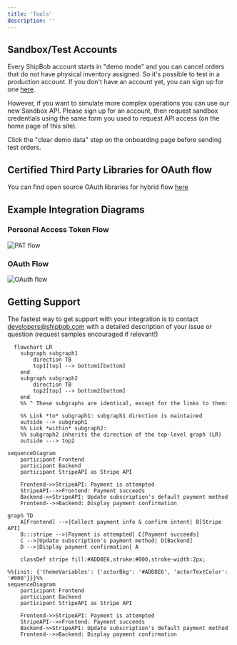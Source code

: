 ```yaml
---
title: 'Tools'
description: ''
---
```


## Sandbox/Test Accounts

Every ShipBob account starts in "demo mode" and you can cancel orders that do not have physical inventory assigned. So it's possible to test in a production account. If you don't have an account yet, you can sign up for one [here](https://web.shipbob.com/app/merchant/#/SignUp).

However, if you want to simulate more complex operations you can use our new Sandbox API. Please sign up for an account, then request sandbox credentials using the same form you used to request API access (on the home page of this site).

<Note>Click the "clear demo data" step on the onboarding page before sending test orders.</Note>

## Certified Third Party Libraries for OAuth flow

You can find open source OAuth libraries for hybrid flow [here](https://openid.net/developers/certified/#RPLibs)

## Example Integration Diagrams

### Personal Access Token Flow
![PAT flow](/images/patexample_rebranded.png)

### OAuth Flow
![OAuth flow](/images/oauthexample.png)

## Getting Support
The fastest way to get support with your integration is to contact [developers@shipbob.com](developers@shipbob.com) with a detailed description of your issue or question (request samples encouraged if relevant!)

```mermaid
  flowchart LR
    subgraph subgraph1
        direction TB
        top1[top] --> bottom1[bottom]
    end
    subgraph subgraph2
        direction TB
        top2[top] --> bottom2[bottom]
    end
    %% ^ These subgraphs are identical, except for the links to them:

    %% Link *to* subgraph1: subgraph1 direction is maintained
    outside --> subgraph1
    %% Link *within* subgraph2:
    %% subgraph2 inherits the direction of the top-level graph (LR)
    outside ---> top2
```

```mermaid
sequenceDiagram
    participant Frontend
    participant Backend
    participant StripeAPI as Stripe API

    Frontend->>StripeAPI: Payment is attempted
    StripeAPI-->>Frontend: Payment succeeds
    Backend->>StripeAPI: Update subscription's default payment method
    Frontend-->>Backend: Display payment confirmation
```

```mermaid
graph TD
    A[Frontend] -->|Collect payment info & confirm intent| B[Stripe API]
    B:::stripe -->|Payment is attempted| C[Payment succeeds]
    C -->|Update subscription's payment method| D[Backend]
    D -->|Display payment confirmation| A

    classDef stripe fill:#ADD8E6,stroke:#000,stroke-width:2px;
```

```mermaid
%%{init: {'themeVariables': {'actorBkg': '#ADD8E6', 'actorTextColor': '#000'}}}%%
sequenceDiagram
    participant Frontend
    participant Backend
    participant StripeAPI as Stripe API

    Frontend->>StripeAPI: Payment is attempted
    StripeAPI-->>Frontend: Payment succeeds
    Backend->>StripeAPI: Update subscription's default payment method
    Frontend-->>Backend: Display payment confirmation
```
